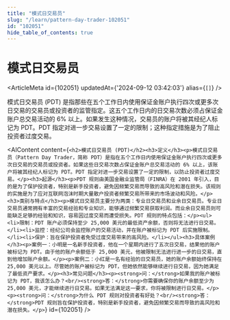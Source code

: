 ```yaml
---
title: "模式日交易员"
slug: "/learn/pattern-day-trader-102051"
id: "102051"
hide_table_of_contents: true
---
```



# 模式日交易员

<ArticleMeta id={102051} updatedAt={'2024-09-12 03:42:03'} alias={`[]`} />
<div className='border-solid border-b border-t-0 my-4 border-[var(--ifm-color-gray-300)]' />

模式日交易员 (PDT) 是指那些在五个工作日内使用保证金账户执行四次或更多次日交易的交易员或投资者的监管指定。这五个工作日内的日交易次数必须占保证金账户总交易活动的 6% 以上。如果发生这种情况，交易员的账户将被其经纪人标记为 PDT。PDT 指定对进一步交易设置了一定的限制；这种指定措施是为了阻止投资者过度交易。

<AIContent content={`<h2>模式日交易员 (PDT)</h2><h3>定义</h3><p>模式日交易员（Pattern Day Trader，简称 PDT）是指在五个工作日内使用保证金账户执行四次或更多次日交易的交易员或投资者。如果这些日交易次数占保证金账户总交易活动的 6% 以上，该账户将被其经纪人标记为 PDT。PDT 指定对进一步交易设置了一定的限制，以防止投资者过度交易。</p><h3>起源</h3><p>PDT 规则由美国金融业监管局（FINRA）在 2001 年引入，目的是为了保护投资者，特别是新手投资者，避免因频繁交易而导致的高风险和潜在损失。该规则的实施是为了应对互联网泡沫时期大量散户投资者频繁交易所带来的市场波动和风险。</p><h3>类别与特点</h3><p>模式日交易员主要分为两类：专业日交易员和业余日交易员。专业日交易员通常拥有丰富的交易经验和专业知识，能够通过频繁交易获取利润。而业余日交易员则可能缺乏足够的经验和知识，容易因过度交易而遭受损失。PDT 规则的特点包括：</p><ul><li>限制：PDT 账户必须保持至少 25,000 美元的最低资产余额，否则将无法进行日交易。</li><li>监控：经纪公司会监控账户的交易活动，并在账户被标记为 PDT 后实施限制。</li><li>保护：旨在保护投资者免受过度交易带来的高风险。</li></ul><h3>具体案例</h3><p>案例一：小明是一名新手投资者，他在一个星期内进行了五次日交易，结果他的账户被标记为 PDT。由于他的账户余额低于 25,000 美元，他被限制无法进行进一步的日交易，直到他增加账户余额。</p><p>案例二：小红是一名有经验的日交易员，她的账户余额始终保持在 25,000 美元以上。尽管她的账户被标记为 PDT，但她依然能够继续进行日交易，因为她满足了最低资产要求。</p><h3>常见问题</h3><p><strong>问：</strong>如果我的账户被标记为 PDT，我该怎么办？<br/><strong>答：</strong>你需要确保你的账户余额至少为 25,000 美元，才能继续进行日交易。如果无法满足这一要求，你将被限制进行日交易。</p><p><strong>问：</strong>为什么 PDT 规则对投资者有好处？<br/><strong>答：</strong>PDT 规则旨在保护投资者，特别是新手投资者，避免因频繁交易而导致的高风险和潜在损失。</p>`} id={102051} />
